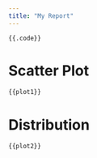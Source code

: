 ```yaml
---
title: "My Report"
---
```

  
```r
{{.code}}
```

# Scatter Plot

```r
{{plot1}}
```

# Distribution

```r
{{plot2}}
```